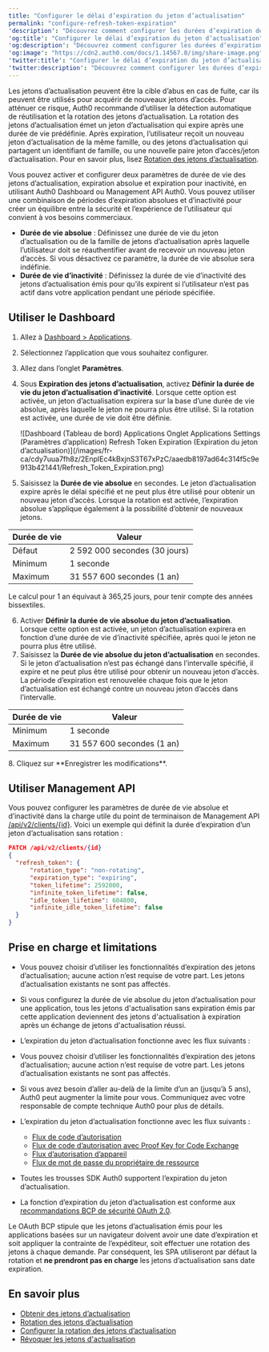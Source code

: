```yaml
---
title: "Configurer le délai d’expiration du jeton d’actualisation"
permalink: "configure-refresh-token-expiration"
'description': "Découvrez comment configurer les durées d’expiration des jetons d’actualisation."
'og:title': "Configurer le délai d’expiration du jeton d’actualisation"
'og:description': "Découvrez comment configurer les durées d’expiration des jetons d’actualisation."
'og:image': "https://cdn2.auth0.com/docs/1.14567.0/img/share-image.png"
'twitter:title': "Configurer le délai d’expiration du jeton d’actualisation"
'twitter:description': "Découvrez comment configurer les durées d’expiration des jetons d’actualisation."
---
```


Les jetons d’actualisation peuvent être la cible d’abus en cas de fuite, car ils peuvent être utilisés pour acquérir de nouveaux jetons d’accès. Pour atténuer ce risque, Auth0 recommande d’utiliser la détection automatique de réutilisation et la rotation des jetons d’actualisation. La rotation des jetons d’actualisation émet un jeton d’actualisation qui expire après une durée de vie prédéfinie. Après expiration, l’utilisateur reçoit un nouveau jeton d’actualisation de la même famille, ou des jetons d’actualisation qui partagent un identifiant de famille, ou une nouvelle paire jeton d’accès/jeton d’actualisation. Pour en savoir plus, lisez [Rotation des jetons d’actualisation](/docs/fr-ca/secure/tokens/refresh-tokens/refresh-token-rotation).

Vous pouvez activer et configurer deux paramètres de durée de vie des jetons d’actualisation, expiration absolue et expiration pour inactivité, en utilisant <Tooltip href="/docs/docs/fr-ca/glossary?term=auth0-dashboard" tip="Auth0 Dashboard
Principal produit d’Auth0 pour configurer vos services." cta="Voir le glossaire">Auth0 Dashboard</Tooltip> ou <Tooltip href="/docs/docs/fr-ca/glossary?term=management-api" tip="Management API
Un produit permettant aux clients d’effectuer des tâches administratives." cta="Voir le glossaire">Management API</Tooltip> Auth0. Vous pouvez utiliser une combinaison de périodes d’expiration absolues et d’inactivité pour créer un équilibre entre la sécurité et l’expérience de l’utilisateur qui convient à vos besoins commerciaux.

* **Durée de vie absolue** : Définissez une durée de vie du jeton d’actualisation ou de la famille de jetons d’actualisation après laquelle l’utilisateur doit se réauthentifier avant de recevoir un nouveau jeton d’accès. Si vous désactivez ce paramètre, la durée de vie absolue sera indéfinie.
* **Durée de vie d’inactivité** : Définissez la durée de vie d’inactivité des jetons d’actualisation émis pour qu’ils expirent si l’utilisateur n’est pas actif dans votre application pendant une période spécifiée.

## Utiliser le Dashboard

1. Allez à [Dashboard > Applications](https://manage.auth0.com/#/applications).
2. Sélectionnez l’application que vous souhaitez configurer.
3. Allez dans l’onglet **Paramètres**.
4. Sous **Expiration des jetons d’actualisation**, activez **Définir la durée de vie du jeton d’actualisation d’inactivité**. Lorsque cette option est activée, un jeton d’actualisation expirera sur la base d’une durée de vie absolue, après laquelle le jeton ne pourra plus être utilisé. Si la rotation est activée, une durée de vie doit être définie.

   <Frame>![Dashboard (Tableau de bord) Applications Onglet Applications Settings (Paramètres d’application) Refresh Token Expiration (Expiration du jeton d’actualisation)](/images/fr-ca/cdy7uua7fh8z/2EnpIEc4kBxjnS3T67xPzC/aaedb8197ad64c314f5c9e913b421441/Refresh_Token_Expiration.png)</Frame>

5. Saisissez la **Durée de vie absolue** en secondes. Le jeton d’actualisation expire après le délai spécifié et ne peut plus être utilisé pour obtenir un nouveau jeton d’accès. Lorsque la rotation est activée, l’expiration absolue s’applique également à la possibilité d’obtenir de nouveaux jetons.

<table class="table"><thead>
<tr>
<th><strong>Durée de vie</strong></th>
<th><strong>Valeur</strong></th>
</tr>
</thead>
<tbody>
<tr>
<td>Défaut</td>
<td>2 592 000 secondes (30 jours)</td>
</tr>
<tr>
<td>Minimum</td>
<td>1 seconde</td>
</tr>
<tr>
<td>Maximum</td>
<td>31 557 600 secondes (1 an)</td>
</tr>
</tbody>
</table>

   <Callout icon="file-lines" color="#0EA5E9" iconType="regular">

   Le calcul pour 1 an équivaut à 365,25 jours, pour tenir compte des années bissextiles.

   </Callout>

6. Activer **Définir la durée de vie absolue du jeton d’actualisation**. Lorsque cette option est activée, un jeton d’actualisation expirera en fonction d’une durée de vie d’inactivité spécifiée, après quoi le jeton ne pourra plus être utilisé.
7. Saisissez la **Durée de vie absolue du jeton d’actualisation** en secondes. Si le jeton d’actualisation n’est pas échangé dans l’intervalle spécifié, il expire et ne peut plus être utilisé pour obtenir un nouveau jeton d’accès. La période d’expiration est renouvelée chaque fois que le jeton d’actualisation est échangé contre un nouveau jeton d’accès dans l’intervalle.

<table class="table"><thead>
<tr>
<th><strong>Durée de vie</strong></th>
<th><strong>Valeur</strong></th>
</tr>
</thead>
<tbody>
<tr>
<td>Minimum</td>
<td>1 seconde</td>
</tr>
<tr>
<td>Maximum</td>
<td>31 557 600 secondes (1 an)</td>
</tr>
</tbody>
</table>
8. Cliquez sur **Enregistrer les modifications**.

## Utiliser Management API

Vous pouvez configurer les paramètres de durée de vie absolue et d’inactivité dans la charge utile du point de terminaison de Management API [/api/v2/clients/{id}](https://auth0.com/docs/api/management/v2#!/Clients/patch_clients_by_id). Voici un exemple qui définit la durée d’expiration d’un jeton d’actualisation sans rotation :

```json lines
PATCH /api/v2/clients/{id}
{
  "refresh_token": {
      "rotation_type": "non-rotating",
      "expiration_type": "expiring",
      "token_lifetime": 2592000,
      "infinite_token_lifetime": false,
      "idle_token_lifetime": 604800,
      "infinite_idle_token_lifetime": false
  }
}
```

## Prise en charge et limitations

* Vous pouvez choisir d’utiliser les fonctionnalités d’expiration des jetons d’actualisation; aucune action n’est requise de votre part. Les jetons d’actualisation existants ne sont pas affectés.
* Si vous configurez la durée de vie absolue du jeton d’actualisation pour une application, tous les jetons d'actualisation sans expiration émis par cette application deviennent des jetons d'actualisation à expiration après un échange de jetons d'actualisation réussi.
* L’expiration du jeton d’actualisation fonctionne avec les flux suivants :
* Vous pouvez choisir d’utiliser les fonctionnalités d’expiration des jetons d’actualisation; aucune action n’est requise de votre part. Les jetons d’actualisation existants ne sont pas affectés.
* Si vous avez besoin d’aller au-delà de la limite d’un an (jusqu’à 5 ans), Auth0 peut augmenter la limite pour vous. Communiquez avec votre responsable de compte technique Auth0 pour plus de détails.
* L’expiration du jeton d’actualisation fonctionne avec les flux suivants :

  + [Flux de code d’autorisation](/docs/fr-ca/get-started/authentication-and-authorization-flow/authorization-code-flow)
  + [Flux de code d’autorisation avec Proof Key for Code Exchange](/docs/fr-ca/get-started/authentication-and-authorization-flow/authorization-code-flow-with-pkce)
  + [Flux d’autorisation d’appareil](/docs/fr-ca/get-started/authentication-and-authorization-flow/device-authorization-flow)
  + [Flux de mot de passe du propriétaire de ressource](/docs/fr-ca/get-started/authentication-and-authorization-flow/resource-owner-password-flow)
* Toutes les trousses SDK Auth0 supportent l’expiration du jeton d’actualisation.
* La fonction d’expiration du jeton d’actualisation est conforme aux [recommandations BCP de sécurité OAuth 2.0](https://www.ietf.org/archive/id/draft-ietf-oauth-security-topics-16.html#section-4.13.2).

<Callout icon="file-lines" color="#0EA5E9" iconType="regular">

Le OAuth BCP stipule que les jetons d’actualisation émis pour les applications basées sur un navigateur doivent avoir une date d’expiration et soit appliquer la contrainte de l’expéditeur, soit effectuer une rotation des jetons à chaque demande. Par conséquent, les SPA utiliseront par défaut la rotation et **ne prendront pas en charge** les jetons d’actualisation sans date expiration.

</Callout>

## En savoir plus

* [Obtenir des jetons d’actualisation](/docs/fr-ca/secure/tokens/refresh-tokens/get-refresh-tokens)
* [Rotation des jetons d’actualisation](/docs/fr-ca/secure/tokens/refresh-tokens/refresh-token-rotation)
* [Configurer la rotation des jetons d’actualisation](/docs/fr-ca/secure/tokens/refresh-tokens/configure-refresh-token-rotation)
* [Révoquer les jetons d'actualisation](/docs/fr-ca/secure/tokens/refresh-tokens/revoke-refresh-tokens)